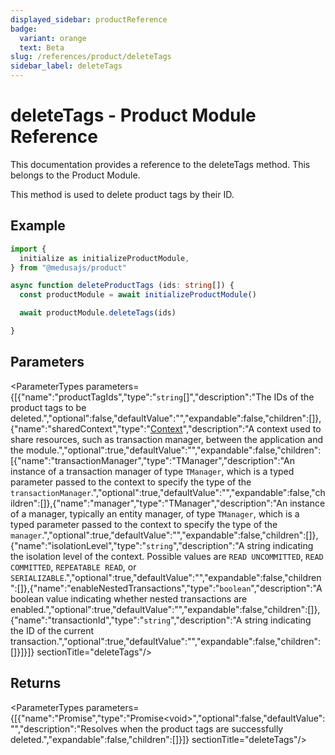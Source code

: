 ```yaml
---
displayed_sidebar: productReference
badge:
  variant: orange
  text: Beta
slug: /references/product/deleteTags
sidebar_label: deleteTags
---
```



# deleteTags - Product Module Reference

This documentation provides a reference to the deleteTags method. This belongs to the Product Module.

This method is used to delete product tags by their ID.

## Example

```ts
import {
  initialize as initializeProductModule,
} from "@medusajs/product"

async function deleteProductTags (ids: string[]) {
  const productModule = await initializeProductModule()

  await productModule.deleteTags(ids)

}
```

## Parameters

<ParameterTypes parameters={[{"name":"productTagIds","type":"`string`[]","description":"The IDs of the product tags to be deleted.","optional":false,"defaultValue":"","expandable":false,"children":[]},{"name":"sharedContext","type":"[Context](../../interfaces/product.Context.mdx)","description":"A context used to share resources, such as transaction manager, between the application and the module.","optional":true,"defaultValue":"","expandable":false,"children":[{"name":"transactionManager","type":"TManager","description":"An instance of a transaction manager of type `TManager`, which is a typed parameter passed to the context to specify the type of the `transactionManager`.","optional":true,"defaultValue":"","expandable":false,"children":[]},{"name":"manager","type":"TManager","description":"An instance of a manager, typically an entity manager, of type `TManager`, which is a typed parameter passed to the context to specify the type of the `manager`.","optional":true,"defaultValue":"","expandable":false,"children":[]},{"name":"isolationLevel","type":"`string`","description":"A string indicating the isolation level of the context. Possible values are `READ UNCOMMITTED`, `READ COMMITTED`, `REPEATABLE READ`, or `SERIALIZABLE`.","optional":true,"defaultValue":"","expandable":false,"children":[]},{"name":"enableNestedTransactions","type":"`boolean`","description":"A boolean value indicating whether nested transactions are enabled.","optional":true,"defaultValue":"","expandable":false,"children":[]},{"name":"transactionId","type":"`string`","description":"A string indicating the ID of the current transaction.","optional":true,"defaultValue":"","expandable":false,"children":[]}]}]}  sectionTitle="deleteTags"/>

## Returns

<ParameterTypes parameters={[{"name":"Promise","type":"Promise&#60;void&#62;","optional":false,"defaultValue":"","description":"Resolves when the product tags are successfully deleted.","expandable":false,"children":[]}]}  sectionTitle="deleteTags"/>
